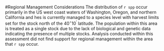 <!-- **************************REGIONAL MANAGEMENT************************* -->
#Regional Management Considerations
The distribution of `r spp` occur primarily in the US west coast waters of Washington, Oregon, and northern California and hes is currently managed to a species level with harvest limits set for the stock north of the $40^\circ 10^\prime$ latitude.  The population within this area is treated as a single stock due to the lack of biological and genetic data indicating the presence of multiple stocks.  Analysis conducted within this assessment did not find support for regional management within the area that `r spp` occur.  